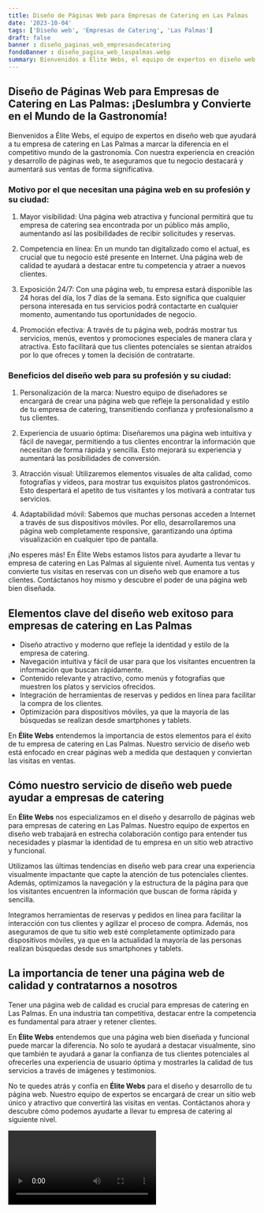```yaml
---
title: Diseño de Páginas Web para Empresas de Catering en Las Palmas
date: '2023-10-04'
tags: ['Diseño web', 'Empresas de Catering', 'Las Palmas']
draft: false
banner : diseño_paginas_web_empresasdecatering
fondoBanner : diseño_pagina_web_laspalmas.webp
summary: Bienvenidos a Élite Webs, el equipo de expertos en diseño web que ayudará a tu empresa de catering en Las Palmas a marcar la diferencia en el competitivo mundo de la gastronomía. Con nuestra experiencia en creación y desarrollo de páginas web, te aseguramos que tu negocio destacará y aumentará sus ventas de forma significativa.
---
```


## Diseño de Páginas Web para Empresas de Catering en Las Palmas: ¡Deslumbra y Convierte en el Mundo de la Gastronomía!

Bienvenidos a Élite Webs, el equipo de expertos en diseño web que ayudará a tu empresa de catering en Las Palmas a marcar la diferencia en el competitivo mundo de la gastronomía. Con nuestra experiencia en creación y desarrollo de páginas web, te aseguramos que tu negocio destacará y aumentará sus ventas de forma significativa.

### Motivo por el que necesitan una página web en su profesión y su ciudad:

1. Mayor visibilidad: Una página web atractiva y funcional permitirá que tu empresa de catering sea encontrada por un público más amplio, aumentando así las posibilidades de recibir solicitudes y reservas.

2. Competencia en línea: En un mundo tan digitalizado como el actual, es crucial que tu negocio esté presente en Internet. Una página web de calidad te ayudará a destacar entre tu competencia y atraer a nuevos clientes.

3. Exposición 24/7: Con una página web, tu empresa estará disponible las 24 horas del día, los 7 días de la semana. Esto significa que cualquier persona interesada en tus servicios podrá contactarte en cualquier momento, aumentando tus oportunidades de negocio.

4. Promoción efectiva: A través de tu página web, podrás mostrar tus servicios, menús, eventos y promociones especiales de manera clara y atractiva. Esto facilitará que tus clientes potenciales se sientan atraídos por lo que ofreces y tomen la decisión de contratarte.

### Beneficios del diseño web para su profesión y su ciudad:

1. Personalización de la marca: Nuestro equipo de diseñadores se encargará de crear una página web que refleje la personalidad y estilo de tu empresa de catering, transmitiendo confianza y profesionalismo a tus clientes.

2. Experiencia de usuario óptima: Diseñaremos una página web intuitiva y fácil de navegar, permitiendo a tus clientes encontrar la información que necesitan de forma rápida y sencilla. Esto mejorará su experiencia y aumentará las posibilidades de conversión.

3. Atracción visual: Utilizaremos elementos visuales de alta calidad, como fotografías y videos, para mostrar tus exquisitos platos gastronómicos. Esto despertará el apetito de tus visitantes y los motivará a contratar tus servicios.

4. Adaptabilidad móvil: Sabemos que muchas personas acceden a Internet a través de sus dispositivos móviles. Por ello, desarrollaremos una página web completamente responsive, garantizando una óptima visualización en cualquier tipo de pantalla.

¡No esperes más! En Élite Webs estamos listos para ayudarte a llevar tu empresa de catering en Las Palmas al siguiente nivel. Aumenta tus ventas y convierte tus visitas en reservas con un diseño web que enamore a tus clientes. Contáctanos hoy mismo y descubre el poder de una página web bien diseñada.

<GifSeo />

<Cta />

## Elementos clave del diseño web exitoso para empresas de catering en Las Palmas

- Diseño atractivo y moderno que refleje la identidad y estilo de la empresa de catering.
- Navegación intuitiva y fácil de usar para que los visitantes encuentren la información que buscan rápidamente.
- Contenido relevante y atractivo, como menús y fotografías que muestren los platos y servicios ofrecidos.
- Integración de herramientas de reservas y pedidos en línea para facilitar la compra de los clientes.
- Optimización para dispositivos móviles, ya que la mayoría de las búsquedas se realizan desde smartphones y tablets.

En **Élite Webs** entendemos la importancia de estos elementos para el éxito de tu empresa de catering en Las Palmas. Nuestro servicio de diseño web está enfocado en crear páginas web a medida que destaquen y conviertan las visitas en ventas.

## Cómo nuestro servicio de diseño web puede ayudar a empresas de catering

En **Élite Webs** nos especializamos en el diseño y desarrollo de páginas web para empresas de catering en Las Palmas. Nuestro equipo de expertos en diseño web trabajará en estrecha colaboración contigo para entender tus necesidades y plasmar la identidad de tu empresa en un sitio web atractivo y funcional.

Utilizamos las últimas tendencias en diseño web para crear una experiencia visualmente impactante que capte la atención de tus potenciales clientes. Además, optimizamos la navegación y la estructura de la página para que los visitantes encuentren la información que buscan de forma rápida y sencilla.

Integramos herramientas de reservas y pedidos en línea para facilitar la interacción con tus clientes y agilizar el proceso de compra. Además, nos aseguramos de que tu sitio web esté completamente optimizado para dispositivos móviles, ya que en la actualidad la mayoría de las personas realizan búsquedas desde sus smartphones y tablets.

## La importancia de tener una página web de calidad y contratarnos a nosotros

Tener una página web de calidad es crucial para empresas de catering en Las Palmas. En una industria tan competitiva, destacar entre la competencia es fundamental para atraer y retener clientes.

En **Élite Webs** entendemos que una página web bien diseñada y funcional puede marcar la diferencia. No solo te ayudará a destacar visualmente, sino que también te ayudará a ganar la confianza de tus clientes potenciales al ofrecerles una experiencia de usuario óptima y mostrarles la calidad de tus servicios a través de imágenes y testimonios.

No te quedes atrás y confía en **Élite Webs** para el diseño y desarrollo de tu página web. Nuestro equipo de expertos se encargará de crear un sitio web único y atractivo que convertirá las visitas en ventas. Contáctanos ahora y descubre cómo podemos ayudarte a llevar tu empresa de catering al siguiente nivel.

<Video />

<CtaBot job='Empresas de Catering' city='Las Palmas'/>

<Gmaps query='Las Palmas+españa+maps' />